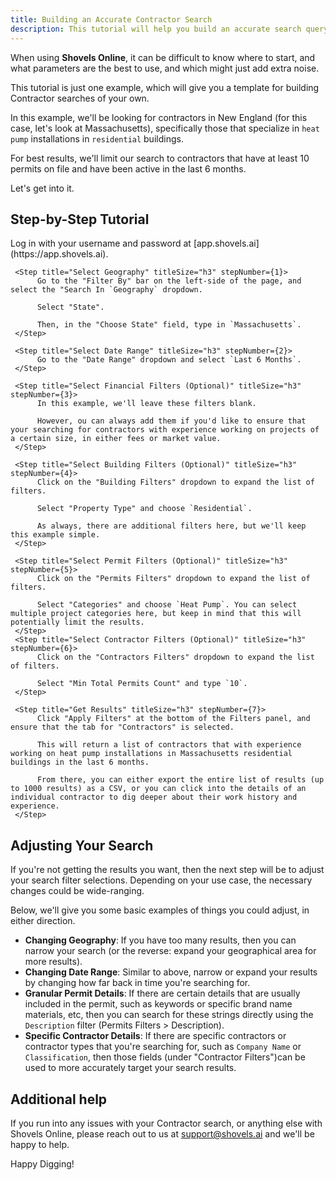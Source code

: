 ```yaml
---
title: Building an Accurate Contractor Search
description: This tutorial will help you build an accurate search query in Shovels Online to find Contractors.
---
```


When using **Shovels Online**, it can be difficult to know where to start, and what parameters are the best to use, and which might just add extra noise. 

This tutorial is just one example, which will give you a template for building Contractor searches of your own. 

In this example, we'll be looking for contractors in New England (for this case, let's look at Massachusetts), specifically those that specialize in `heat pump` installations in `residential` buildings. 

For best results, we'll limit our search to contractors that have at least 10 permits on file and have been active in the last 6 months. 

Let's get into it. 

## Step-by-Step Tutorial

<Steps>
     <Step title="Log in to Shovels Online" titleSize="h3" stepNumber={0}>
          Log in with your username and password at [app.shovels.ai](https://app.shovels.ai).
     </Step>
     
     <Step title="Select Geography" titleSize="h3" stepNumber={1}>
          Go to the "Filter By" bar on the left-side of the page, and select the "Search In `Geography` dropdown. 

          Select "State". 

          Then, in the "Choose State" field, type in `Massachusetts`.
     </Step>

     <Step title="Select Date Range" titleSize="h3" stepNumber={2}>
          Go to the "Date Range" dropdown and select `Last 6 Months`.
     </Step>

     <Step title="Select Financial Filters (Optional)" titleSize="h3" stepNumber={3}>
          In this example, we'll leave these filters blank. 

          However, ou can always add them if you'd like to ensure that your searching for contractors with experience working on projects of a certain size, in either fees or market value.
     </Step>

     <Step title="Select Building Filters (Optional)" titleSize="h3" stepNumber={4}>
          Click on the "Building Filters" dropdown to expand the list of filters. 

          Select "Property Type" and choose `Residential`.

          As always, there are additional filters here, but we'll keep this example simple. 
     </Step>

     <Step title="Select Permit Filters (Optional)" titleSize="h3" stepNumber={5}>
          Click on the "Permits Filters" dropdown to expand the list of filters. 

          Select "Categories" and choose `Heat Pump`. You can select multiple project categories here, but keep in mind that this will potentially limit the results. 
     </Step>
     <Step title="Select Contractor Filters (Optional)" titleSize="h3" stepNumber={6}>
          Click on the "Contractors Filters" dropdown to expand the list of filters. 

          Select "Min Total Permits Count" and type `10`.
     </Step>

     <Step title="Get Results" titleSize="h3" stepNumber={7}>
          Click "Apply Filters" at the bottom of the Filters panel, and ensure that the tab for "Contractors" is selected. 

          This will return a list of contractors that with experience working on heat pump installations in Massachusetts residential buildings in the last 6 months. 
          
          From there, you can either export the entire list of results (up to 1000 results) as a CSV, or you can click into the details of an individual contractor to dig deeper about their work history and experience. 
     </Step>
</Steps>

## Adjusting Your Search

If you're not getting the results you want, then the next step will be to adjust your search filter selections. Depending on your use case, the necessary changes could be wide-ranging.

Below, we'll give you some basic examples of things you could adjust, in either direction. 

* **Changing Geography**: If you have too many results, then you can narrow your search (or the reverse: expand your geographical area for more results).
* **Changing Date Range**: Similar to above, narrow or expand your results by changing how far back in time you're searching for. 
* **Granular Permit Details**: If there are certain details that are usually included in the permit, such as keywords or specific brand name materials, etc, then you can search for these strings directly using the `Description` filter (Permits Filters > Description). 
* **Specific Contractor Details**: If there are specific contractors or contractor types that you're searching for, such as `Company Name` or `Classification`, then those fields (under "Contractor Filters")can be used to more accurately target your search results. 

## Additional help

If you run into any issues with your Contractor search, or anything else with Shovels Online, please reach out to us at [support@shovels.ai](mailto:support@shovels.ai) and we'll be happy to help.

Happy Digging!